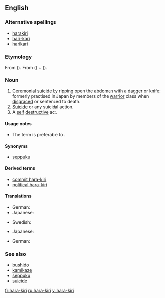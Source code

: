 {{wikipedia}}
==English==

===Alternative spellings===
*[[harakiri]]
*[[hari-kari]] {{qualifier|considered incorrect}}
*[[harikari]] {{qualifier|considered incorrect}}

===Etymology===
From {{Ja.}} {{term|腹切り|sc=Jpan|lang=ja}} ({{term|はらきり||tr=harakiri|sc=Jpan|lang=ja}}). From {{term|腹||[[belly]]|sc=Jpan|lang=ja}} ({{term|はら|tr=hara|sc=Jpan|lang=ja}}) + {{term|切る||[[cut]]|sc=Jpan|lang=ja}} ({{term|きる|tr=kiru|sc=Jpan|lang=ja}}).

===Noun===
{{en-noun|-}}

# [[ceremonial|Ceremonial]] [[suicide]] by ripping open the [[abdomen]] with a [[dagger]] or knife: formerly practised in Japan by members of the [[warrior]] class when [[disgrace]]d or sentenced to death.
# [[suicide|Suicide]] or any suicidal action.
# A [[self]] [[destructive]] act.

====Usage notes====
*The term {{term|seppuku}} is preferable to {{term|hara-kiri}}.

====Synonyms====
* {{sense|ceremonial suicide by ripping open the abdomen}} [[seppuku]]

====Derived terms====
*[[commit hara-kiri]]
*[[political hara-kiri]]

====Translations====
{{trans-top|ceremonial suicide by ripping open the abdomen}}
*German: {{t|de|Harakiri|n}}
*Japanese: {{t|ja|腹切り|tr=[[はらきり]], harakiri|sc=Jpan}}
{{trans-mid}}
*Swedish: {{t|sv|harakiri}}
{{trans-bottom}}

{{trans-top|suicide}}
*Japanese: {{t|ja|自殺|sc=Jpan}}
{{trans-mid}}
{{trans-bottom}}

{{trans-top|self-destructive act}}
*German: {{t|de|Harakiri|n}}
{{trans-mid}}
{{trans-bottom}}

===See also===
*[[bushido]]
*[[kamikaze]]
*[[seppuku]]
*[[suicide]]

[[fr:hara-kiri]]
[[ru:hara-kiri]]
[[vi:hara-kiri]]